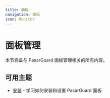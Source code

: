 ```yaml
---
title: 面板
navigation: 面板
icon: Monitor
---
```


# 面板管理

本节涵盖与 PasarGuard 面板管理相关的所有内容。

## 可用主题

- [安装](/zh/docs/panel/installation) - 学习如何安装和设置 PasarGuard 面板
